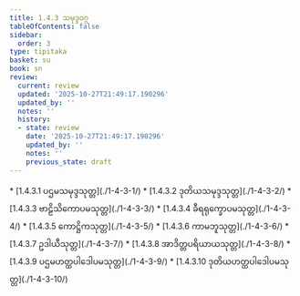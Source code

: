 ```yaml
---
title: 1.4.3 သမုဒ္ဒဝဂ္ဂ
tableOfContents: false
sidebar:
  order: 3
type: tipitaka
basket: su
book: sn
review:
  current: review
  updated: '2025-10-27T21:49:17.190296'
  updated_by: ''
  notes: ''
  history:
  - state: review
    date: '2025-10-27T21:49:17.190296'
    updated_by: ''
    notes: ''
    previous_state: draft
---
```



<ReviewStatus review={frontmatter.review} showDetails={true} />

<HypothesisAnnotation frontmatter={frontmatter} />

<DynamicBreadcrumb />



<TableOfContents book="sn" section="1.4.3">
* [1.4.3.1 ပဌမသမုဒ္ဒသုတ္တ](./1-4-3-1/)
* [1.4.3.2 ဒုတိယသမုဒ္ဒသုတ္တ](./1-4-3-2/)
* [1.4.3.3 ဗာဠိသိကောပမသုတ္တ](./1-4-3-3/)
* [1.4.3.4 ခီရရုက္ခောပမသုတ္တ](./1-4-3-4/)
* [1.4.3.5 ကောဋ္ဌိကသုတ္တ](./1-4-3-5/)
* [1.4.3.6 ကာမဘူသုတ္တ](./1-4-3-6/)
* [1.4.3.7 ဥဒါယီသုတ္တ](./1-4-3-7/)
* [1.4.3.8 အာဒိတ္တပရိယာယသုတ္တ](./1-4-3-8/)
* [1.4.3.9 ပဌမဟတ္ထပါဒေါပမသုတ္တ](./1-4-3-9/)
* [1.4.3.10 ဒုတိယဟတ္ထပါဒေါပမသုတ္တ](./1-4-3-10/)
</TableOfContents>